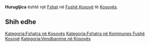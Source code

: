 {{Fshat në Kosovës
 | Emri                = Hurugljica
| srp_N_name = Hurugljica
| srp_N_FULL_NAME_RO = Hurugljica
| srp_N_FULL_NAME_ND_RO = Hurugljica
| srp_N_SORT_NAME_RG = HURUGLJICA
| srp_N_FULL_NAME_RG = Hurugljica
| srp_N_FULL_NAME_ND_RG = Hurugljica
| std_V_name = Hurugljicu
| std_V_FULL_NAME_RO = Hurugljicu
| std_V_FULL_NAME_ND_RO = Hurugljicu
| std_V_SORT_NAME_RG = HURUGLJICU
| std_V_FULL_NAME_RG = Hurugljicu
| std_V_FULL_NAME_ND_RG = Hurugljicu

 | Emri (Rasa dhanore) = 
 | Figura              = 
 | Shteti              = Kosovo
 | Komuna              = Fushë Kosovë
 | Kodi postar         = 
 | Sipërfaqja          = 

 | Popullsia           = 

 | Regj. i popullsisë  = 
 | Dend. e popullsisë  = 
 | Faqja zyrtare       = 
 <!--- Koordinatat ----> 
 | Gjerësia            = 42.671667
 | Gjatësia            = 21.650278
 | Lartësia            = 
}}
'''Hurugljica''' është një [[Fshat]] në [[Fushë Kosovë]] të [[Kosovës]].

<!-- == Gjeografia == -->
<!-- == Historia == -->
<!-- == Demografia == -->
== Shih edhe ==
{{Komuna Fushë Kosovë}}
{{Kosovo-Administrata-Cung}}

[[Kategoria:Fshatra në Kosovës]]
[[Kategoria:Fshatra në Kommunes Fushë Kosovë]]
[[Kategoria:Vendbanime në Kosovës]]